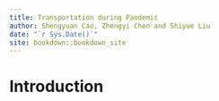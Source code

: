 ```yaml
--- 
title: Transportation during Pandemic
author: Shengyuan Cao, Zhengyi Chen and Shiyue Liu
date: "`r Sys.Date()`"
site: bookdown::bookdown_site
---
```


# Introduction

